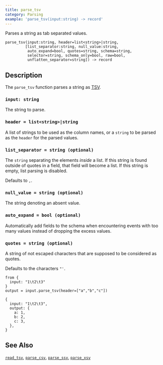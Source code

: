```yaml
---
title: parse_tsv
category: Parsing
example: 'parse_tsv(input:string) -> record'
---
```


Parses a string as tab separated values.

```tql
parse_tsv(input:string, header=list<string>|string,
         [list_separator:string, null_value:string,
          auto_expand=bool, quotes=string, schema=string,
          selector=string, schema_only=bool, raw=bool,
          unflatten_separator=string]) -> record
```

## Description

The `parse_tsv` function parses a string as
[TSV](https://en.wikipedia.org/wiki/Tab-separated_values).

### `input: string`

The string to parse.

### `header = list<string>|string`

A list of strings to be used as the column names, or a `string` to be parsed as
the `header` for the parsed values.

### `list_separator = string (optional)`

The `string` separating the elements _inside_ a list. If this string is found
outside of quotes in a field, that field will become a list. If this string is
empty, list parsing is disabled.

Defaults to `,`.

### `null_value = string (optional)`

The string denoting an absent value.

### `auto_expand = bool (optional)`

Automatically add fields to the schema when encountering events with too many
values instead of dropping the excess values.

### `quotes = string (optional)`

A string of not escaped characters that are supposed to be considered as quotes.

Defaults to the characters `"'`.


<ParsingOptions />

```tql
from {
  input: "1\t2\t3"
}
output = input.parse_tsv(header=["a","b","c"])
```

```tql
{
  input: "1\t2\t3",
  output: {
    a: 1,
    b: 2,
    c: 3,
  },
}
```

## See Also

[`read_tsv`](/reference/operators/read_tsv),
[`parse_csv`](/reference/functions/parse_csv),
[`parse_ssv`](/reference/functions/parse_ssv),
[`parse_xsv`](/reference/functions/parse_xsv)
